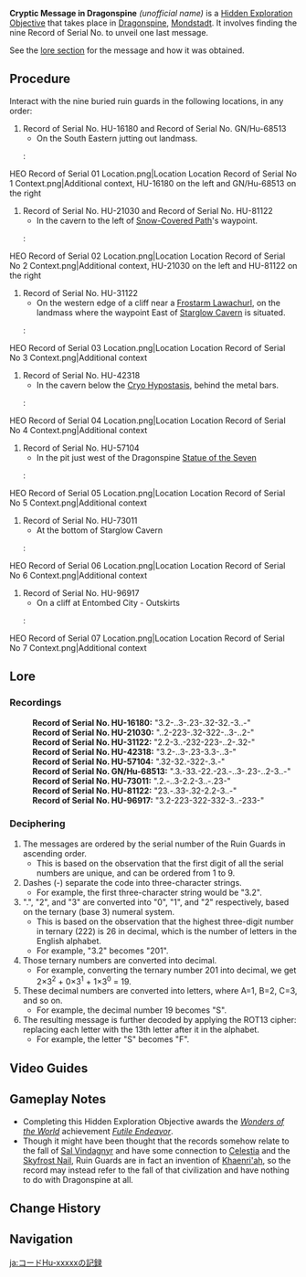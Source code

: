 {{Hidden Exploration Objectives Infobox
|image      = Record of Serial No.png
|type       = Unordered
|region     = Mondstadt
|area       = Dragonspine
|loc        = [[Dragonspine]]
|characters = Traveler
}}
{{See also|Cryptic Message in Sumeru}}
'''Cryptic Message in Dragonspine''' ''(unofficial name)'' is a [[Hidden Exploration Objective]] that takes place in [[Dragonspine]], [[Mondstadt]]. It involves finding the nine Record of Serial No. to unveil one last message.

See the [[#Lore|lore section]] for the message and how it was obtained.

==Procedure==
Interact with the nine buried ruin guards in the following locations, in any order:
# Record of Serial No. HU-16180 and Record of Serial No. GN/Hu-68513
#* On the South Eastern jutting out landmass.
#: <gallery>
HEO Record of Serial 01 Location.png|Location
Location Record of Serial No 1 Context.png|Additional context, HU-16180 on the left and GN/Hu-68513 on the right
</gallery>
# Record of Serial No. HU-21030 and Record of Serial No. HU-81122
#* In the cavern to the left of [[Snow-Covered Path]]'s waypoint.
#: <gallery>
HEO Record of Serial 02 Location.png|Location
Location Record of Serial No 2 Context.png|Additional context, HU-21030 on the left and HU-81122 on the right
</gallery>
# Record of Serial No. HU-31122
#* On the western edge of a cliff near a [[Hilichurls#Frostarm Lawachurls|Frostarm Lawachurl]], on the landmass where the waypoint East of [[Starglow Cavern]] is situated.
#: <gallery>
HEO Record of Serial 03 Location.png|Location
Location Record of Serial No 3 Context.png|Additional context
</gallery>
# Record of Serial No. HU-42318
#* In the cavern below the [[Cryo Hypostasis]], behind the metal bars.
#: <gallery>
HEO Record of Serial 04 Location.png|Location
Location Record of Serial No 4 Context.png|Additional context
</gallery>
# Record of Serial No. HU-57104
#* In the pit just west of the Dragonspine [[Statue of the Seven]]
#: <gallery>
HEO Record of Serial 05 Location.png|Location
Location Record of Serial No 5 Context.png|Additional context
</gallery>
# Record of Serial No. HU-73011
#*  At the bottom of Starglow Cavern
#: <gallery>
HEO Record of Serial 06 Location.png|Location
Location Record of Serial No 6 Context.png|Additional context
</gallery>
# Record of Serial No. HU-96917
#* On a cliff at Entombed City - Outskirts
#: <gallery>
HEO Record of Serial 07 Location.png|Location
Location Record of Serial No 7 Context.png|Additional context
</gallery>

==Lore==
{{Quote
|For the nation, we can't forgo this skyborne power, but we failed.
|Decoded message
}}
===Recordings===
{{Dialogue start}}
:'''Record of Serial No. HU-16180:''' "3.2-..3-.23-.32-32.-3..-"
:'''Record of Serial No. HU-21030:''' "..2-223-.32-322-..3-..2-"
:'''Record of Serial No. HU-31122:''' "2.2-3..-232-223-..2-.32-"
:'''Record of Serial No. HU-42318:''' "3.2-..3-.23-3.3-..3-"
:'''Record of Serial No. HU-57104:''' ".32-32.-322-.3.-"
:'''Record of Serial No. GN/Hu-68513:''' ".3.-33.-22.-23.-..3-.23-..2-3..-"
:'''Record of Serial No. HU-73011:''' ".2.-..3-2.2-3..-.23-"
:'''Record of Serial No. HU-81122:''' "23.-.33-.32-2.2-3..-"
:'''Record of Serial No. HU-96917:''' "3.2-223-322-332-3..-233-"
{{Dialogue end}}

===Deciphering===
#The messages are ordered by the serial number of the Ruin Guards in ascending order.
#*This is based on the observation that the first digit of all the serial numbers are unique, and can be ordered from 1 to 9.
#Dashes (-) separate the code into three-character strings.
#*For example, the first three-character string would be "3.2".
#".", "2", and "3" are converted into "0", "1", and "2" respectively, based on the ternary (base 3) numeral system.
#*This is based on the observation that the highest three-digit number in ternary (222) is 26 in decimal, which is the number of letters in the English alphabet.
#*For example, "3.2" becomes "201".
#Those ternary numbers are converted into decimal.
#*For example, converting the ternary number 201 into decimal, we get 2×3<sup>2</sup> + 0×3<sup>1</sup> + 1×3<sup>0</sup> = 19.
#These decimal numbers are converted into letters, where A=1, B=2, C=3, and so on.
#*For example, the decimal number 19 becomes "S".
#The resulting message is further decoded by applying the ROT13 cipher: replacing each letter with the 13th letter after it in the alphabet.
#*For example, the letter "S" becomes "F".
<!--
In JavaScript, this can be decoded using the following algorithm:
{{Not a typo|<syntaxhighlight lang="javascript">
function decodeCharacter(character) {
  character = character.replace(/[.23]/g, s => ".23".indexOf(s)) // convert '.23' into '012'
  var number = parseInt(character, 3);                           // convert from base-3 to base-10
  number  = (number + 13) % 26;                                  // Caesar cipher
  return String.fromCharCode(96 + number);                       // the ASCII character code of 'a' is 97
}

function convertRecord(record) {
  return record
    .replace(/-$/, "")     // remove trailing "-"
    .split("-")            // break into characters on "-"
    .map(decodeCharacter)  // decode each character
    .join("");             // join characters into string
}

var records = [
  "3.2-..3-.23-.32-32.-3..-",         // Record of Serial No. HU-16180
  "..2-223-.32-322-..3-..2-",         // Record of Serial No. HU-21030
  "2.2-3..-232-223-..2-.32-",         // Record of Serial No. HU-31122
  "3.2-..3-.23-3.3-..3-",             // Record of Serial No. HU-42318
  ".32-32.-322-.3.-",                 // Record of Serial No. HU-57104
  ".3.-33.-22.-23.-..3-.23-..2-3..-", // Record of Serial No. GN/Hu-68513
  ".2.-..3-2.2-3..-.23-",             // Record of Serial No. HU-73011
  "23.-.33-.32-2.2-3..-",             // Record of Serial No. HU-81122
  "3.2-223-322-332-3..-233-"          // Record of Serial No. HU-96917
];

console.log(records.map(convertRecord).join(" "));
// forthe nation wecant forgo this skyborne power butwe failed
</syntaxhighlight>}}
-->
==Video Guides==
{{EVT
|video1   = 8DwX62FkxKU
|caption1 = Cryptic Message - Complete Guide with message decryption
}}

==Gameplay Notes==
* Completing this Hidden Exploration Objective awards the ''[[Wonders of the World]]'' achievement ''[[Futile Endeavor]]''.
* Though it might have been thought that the records somehow relate to the fall of [[Sal Vindagnyr]] and have some connection to [[Celestia]] and the [[Skyfrost Nail]], Ruin Guards are in fact an invention of [[Khaenri'ah]], so the record may instead refer to the fall of that civilization and have nothing to do with Dragonspine at all.

==Change History==
{{Change History|1.2}}

==Navigation==
{{Hidden Exploration Objective Navbox|Unordered}}

[[ja:コードHu-xxxxxの記録]]